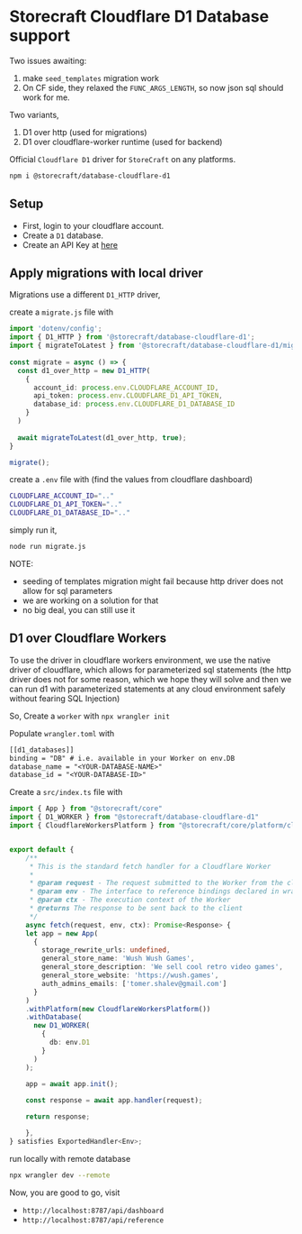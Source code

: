 # **Storecraft** Cloudflare D1 Database support

Two issues awaiting:
1. make `seed_templates` migration work
2. On CF side, they relaxed the `FUNC_ARGS_LENGTH`, so now json sql should work for me.

Two variants,
1. D1 over http (used for migrations)
2. D1 over cloudflare-worker runtime (used for backend)

Official `Cloudflare D1` driver for `StoreCraft` on any platforms.

```bash
npm i @storecraft/database-cloudflare-d1
```

## Setup

- First, login to your cloudflare account.
- Create a `D1` database.
- Create an API Key at [here](https://dash.cloudflare.com/profile/api-tokens)


## Apply migrations with local driver

Migrations use a different `D1_HTTP` driver,

create a `migrate.js` file with

```ts
import 'dotenv/config';
import { D1_HTTP } from '@storecraft/database-cloudflare-d1';
import { migrateToLatest } from '@storecraft/database-cloudflare-d1/migrate.js';
 
const migrate = async () => {
  const d1_over_http = new D1_HTTP(
    {
      account_id: process.env.CLOUDFLARE_ACCOUNT_ID,
      api_token: process.env.CLOUDFLARE_D1_API_TOKEN,
      database_id: process.env.CLOUDFLARE_D1_DATABASE_ID
    }
  )
  
  await migrateToLatest(d1_over_http, true);
}

migrate();
```

create a `.env` file with (find the values from cloudflare dashboard)
```zsh
CLOUDFLARE_ACCOUNT_ID=".."
CLOUDFLARE_D1_API_TOKEN=".."
CLOUDFLARE_D1_DATABASE_ID=".."
```

simply run it,

```zsh
node run migrate.js
```

NOTE: 
- seeding of templates migration might fail because http driver does not allow for sql parameters
- we are working on a solution for that
- no big deal, you can still use it


## D1 over Cloudflare Workers

To use the driver in cloudflare workers environment, we use the native driver
of cloudflare, which allows for parameterized sql statements (the http driver does not for some
reason, which we hope they will solve and then we can run d1 with parameterized statements
at any cloud environment safely without fearing SQL Injection)

So, Create a `worker` with `npx wrangler init`

Populate `wrangler.toml` with 

```txt
[[d1_databases]]
binding = "DB" # i.e. available in your Worker on env.DB
database_name = "<YOUR-DATABASE-NAME>"
database_id = "<YOUR-DATABASE-ID>"
```

Create a `src/index.ts` file with

```ts
import { App } from "@storecraft/core"
import { D1_WORKER } from "@storecraft/database-cloudflare-d1"
import { CloudflareWorkersPlatform } from "@storecraft/core/platform/cloudflare-workers"


export default {
	/**
	 * This is the standard fetch handler for a Cloudflare Worker
	 *
	 * @param request - The request submitted to the Worker from the client
	 * @param env - The interface to reference bindings declared in wrangler.toml
	 * @param ctx - The execution context of the Worker
	 * @returns The response to be sent back to the client
	 */
	async fetch(request, env, ctx): Promise<Response> {
    let app = new App(
      {
        storage_rewrite_urls: undefined,
        general_store_name: 'Wush Wush Games',
        general_store_description: 'We sell cool retro video games',
        general_store_website: 'https://wush.games',
        auth_admins_emails: ['tomer.shalev@gmail.com']
      }
    )
    .withPlatform(new CloudflareWorkersPlatform())
    .withDatabase(
      new D1_WORKER(
        {
          db: env.D1
        } 
      )
    );

    app = await app.init();
    
    const response = await app.handler(request);

    return response;

	},
} satisfies ExportedHandler<Env>;

```

run locally with remote database

```zsh
npx wrangler dev --remote
```

Now, you are good to go, visit
- `http://localhost:8787/api/dashboard`
- `http://localhost:8787/api/reference`
